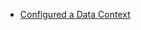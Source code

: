 <!--

---Import---
<Preface />

---Header---
preface
-->



<Prerequisites>

- [Configured a Data Context](../../../../tutorials/getting_started/tutorial_setup.md)

</Prerequisites>



